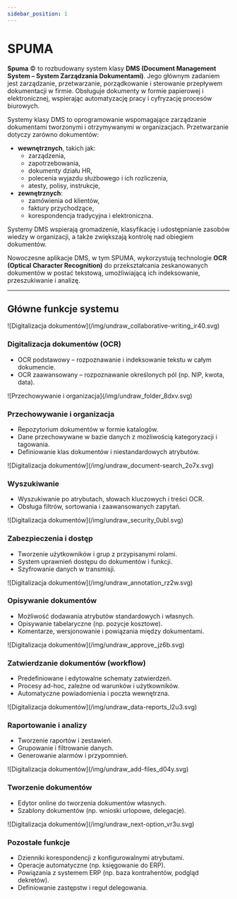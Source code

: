 ```yaml
---
sidebar_position: 1
---
```


# SPUMA 

**Spuma** © to rozbudowany system klasy **DMS (Document Management System – System Zarządzania Dokumentami)**. Jego głównym zadaniem jest zarządzanie, przetwarzanie, porządkowanie i sterowanie przepływem dokumentacji w firmie. Obsługuje dokumenty w formie papierowej i elektronicznej, wspierając automatyzację pracy i cyfryzację procesów biurowych.

Systemy klasy DMS to oprogramowanie wspomagające zarządzanie dokumentami tworzonymi i otrzymywanymi w organizacjach. Przetwarzanie dotyczy zarówno dokumentów:

- **wewnętrznych**, takich jak:
  - zarządzenia,
  - zapotrzebowania,
  - dokumenty działu HR,
  - polecenia wyjazdu służbowego i ich rozliczenia,
  - atesty, polisy, instrukcje,
- **zewnętrznych**:
  - zamówienia od klientów,
  - faktury przychodzące,
  - korespondencja tradycyjna i elektroniczna.

Systemy DMS wspierają gromadzenie, klasyfikację i udostępnianie zasobów wiedzy w organizacji, a także zwiększają kontrolę nad obiegiem dokumentów.

Nowoczesne aplikacje DMS, w tym SPUMA, wykorzystują technologie **OCR (Optical Character Recognition)** do przekształcania zeskanowanych dokumentów w postać tekstową, umożliwiającą ich indeksowanie, przeszukiwanie i analizę.

---

## Główne funkcje systemu

<div
  style={{
    display: 'grid',
    gridTemplateColumns: 'repeat(3, 1fr)',
    gap: '2rem',
    maxWidth: '1200px',
    margin: '2rem auto',
  }}
>

  <div style={{ textAlign: 'left' }}>
    <p>
      ![Digitalizacja dokumentów](/img/undraw_collaborative-writing_ir40.svg)
    </p>
    <h3>Digitalizacja dokumentów (OCR)</h3>
    <ul>
      <li>OCR podstawowy – rozpoznawanie i indeksowanie tekstu w całym dokumencie.</li>
      <li>OCR zaawansowany – rozpoznawanie określonych pól (np. NIP, kwota, data).</li>
    </ul>
  </div>

  <div style={{ textAlign: 'left' }}>
    <p>
      ![Przechowywanie i organizacja](/img/undraw_folder_8dxv.svg)
    </p>
    <h3>Przechowywanie i organizacja</h3>
    <ul>
      <li>Repozytorium dokumentów w formie katalogów.</li>
      <li>Dane przechowywane w bazie danych z możliwością kategoryzacji i tagowania.</li>
      <li>Definiowanie klas dokumentów i niestandardowych atrybutów.</li>
    </ul>
  </div>

  <div style={{ textAlign: 'left' }}>
    <p>
      ![Digitalizacja dokumentów](/img/undraw_document-search_2o7x.svg)
    </p>
    <h3>Wyszukiwanie</h3>
    <ul>
      <li>Wyszukiwanie po atrybutach, słowach kluczowych i treści OCR.</li>
      <li>Obsługa filtrów, sortowania i zaawansowanych zapytań.</li>
    </ul>
  </div>

  <div style={{ textAlign: 'left' }}>
    <p>
      ![Digitalizacja dokumentów](/img/undraw_security_0ubl.svg)
    </p>
    <h3>Zabezpieczenia i dostęp</h3>
    <ul>
      <li>Tworzenie użytkowników i grup z przypisanymi rolami.</li>
      <li>System uprawnień dostępu do dokumentów i funkcji.</li>
      <li>Szyfrowanie danych w transmisji.</li>
    </ul>
  </div>

  <div style={{ textAlign: 'left' }}>
    <p>
      ![Digitalizacja dokumentów](/img/undraw_annotation_rz2w.svg)
    </p>
    <h3>Opisywanie dokumentów</h3>
    <ul>
      <li>Możliwość dodawania atrybutów standardowych i własnych.</li>
      <li>Opisywanie tabelaryczne (np. pozycje kosztowe).</li>
      <li>Komentarze, wersjonowanie i powiązania między dokumentami.</li>
    </ul>
  </div>

  <div style={{ textAlign: 'left' }}>
    <p>
      ![Digitalizacja dokumentów](/img/undraw_approve_jz6b.svg)
    </p>
    <h3>Zatwierdzanie dokumentów (workflow)</h3>
    <ul>
      <li>Predefiniowane i edytowalne schematy zatwierdzeń.</li>
      <li>Procesy ad-hoc, zależne od warunków i użytkowników.</li>
      <li>Automatyczne powiadomienia i poczta wewnętrzna.</li>
    </ul>
  </div>

  <div style={{ textAlign: 'left' }}>
    <p>
      ![Digitalizacja dokumentów](/img/undraw_data-reports_l2u3.svg)
    </p>
    <h3>Raportowanie i analizy</h3>
    <ul>
      <li>Tworzenie raportów i zestawień.</li>
      <li>Grupowanie i filtrowanie danych.</li>
      <li>Generowanie alarmów i przypomnień.</li>
    </ul>
  </div>

  <div style={{ textAlign: 'left' }}>
    <p>
      ![Digitalizacja dokumentów](/img/undraw_add-files_d04y.svg)
    </p>
    <h3>Tworzenie dokumentów</h3>
    <ul>
      <li>Edytor online do tworzenia dokumentów własnych.</li>
      <li>Szablony dokumentów (np. wnioski urlopowe, delegacje).</li>
    </ul>
  </div>

  <div style={{ textAlign: 'left' }}>
    <p>
      ![Digitalizacja dokumentów](/img/undraw_next-option_vr3u.svg)
    </p>
    <h3>Pozostałe funkcje</h3>
    <ul>
      <li>Dzienniki korespondencji z konfigurowalnymi atrybutami.</li>
      <li>Operacje automatyczne (np. księgowanie do ERP).</li>
      <li>Powiązania z systemem ERP (np. baza kontrahentów, podgląd dekretów).</li>
      <li>Definiowanie zastępstw i reguł delegowania.</li>
    </ul>
  </div>

</div>


